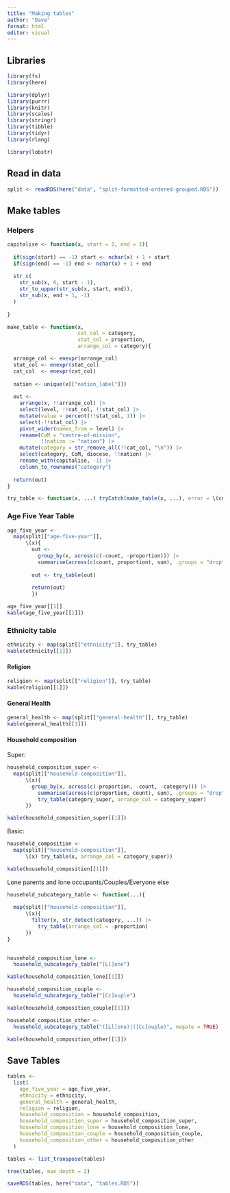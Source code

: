 ```yaml
---
title: "Making tables"
author: "Dave"
format: html
editor: visual
---
```


## Libraries

```r
library(fs)
library(here)

library(dplyr)
library(purrr)
library(knitr)
library(scales)
library(stringr)
library(tibble)
library(tidyr)
library(rlang)

library(lobstr)
```

## Read in data

```r
split <- readRDS(here("data", "split-formatted-ordered-grouped.RDS"))
```

## Make tables

### Helpers

```r

capitalise <- function(x, start = 1, end = 1){
  
  if(sign(start) == -1) start <- nchar(x) + 1 + start
  if(sign(end) == -1) end <- nchar(x) + 1 + end
  
  str_c(
    str_sub(x, 0, start - 1),
    str_to_upper(str_sub(x, start, end)), 
    str_sub(x, end + 1, -1)
  )
  
}

make_table <- function(x, 
                       cat_col = category,
                       stat_col = proportion,
                       arrange_col = category){

  arrange_col <- enexpr(arrange_col)
  stat_col <- enexpr(stat_col)
  cat_col  <- enexpr(cat_col)
  
  nation <- unique(x[["nation_label"]])
  
  out <-
    arrange(x, !!arrange_col) |> 
    select(level, !!cat_col, !!stat_col) |> 
    mutate(value = percent(!!stat_col, 1)) |> 
    select(-!!stat_col) |> 
    pivot_wider(names_from = level) |> 
    rename(CoM = "centre-of-mission",
           !!nation := "nation") |> 
    mutate(category = str_remove_all(!!cat_col, "\n")) |> 
    select(category, CoM, diocese, !!nation) |>
    rename_with(capitalise, -1) |> 
    column_to_rownames("category")
  
  return(out)
}

try_table <- function(x, ...) tryCatch(make_table(x, ...), error = \(cnd) NA)
```

### Age Five Year Table

```r

age_five_year <-
  map(split[["age-five-year"]],
      \(x){
        out <- 
          group_by(x, across(c(-count, -proportion))) |> 
          summarise(across(c(count, proportion), sum), .groups = "drop")
        
        out <- try_table(out)
        
        return(out)
        })

age_five_year[[1]]
kable(age_five_year[[1]])
```

### Ethnicity table

```r
ethnicity <- map(split[["ethnicity"]], try_table)
kable(ethnicity[[1]])
```

#### Religion

```r
religion <- map(split[["religion"]], try_table)
kable(religion[[1]])
```

#### General Health

```r
general_health <- map(split[["general-health"]], try_table)
kable(general_health[[1]])
```

#### Household composition

Super:

```r
household_composition_super <-
  map(split[["household-composition"]],
      \(x){
        group_by(x, across(c(-proportion, -count, -category))) |> 
          summarise(across(c(proportion, count), sum), .groups = "drop") |> 
          try_table(category_super, arrange_col = category_super)
      })

kable(household_composition_super[[1]])
```

Basic:

```r
household_composition <- 
  map(split[["household-composition"]],
      \(x) try_table(x, arrange_col = category_super))

kable(household_composition[[1]])
```

Lone parents and lone occupants/Couples/Everyone else

```r

household_subcategory_table <- function(...){
  
  map(split[["household-composition"]],
      \(x){
        filter(x, str_detect(category, ...)) |> 
          try_table(arrange_col = -proportion)
      })
}

  
household_composition_lone <- 
  household_subcategory_table("[Ll]one")

kable(household_composition_lone[[1]])

household_composition_couple <-
  household_subcategory_table("[Cc]ouple")

kable(household_composition_couple[[1]])

household_composition_other <- 
  household_subcategory_table("([Ll]one)|([Cc]ouple)", negate = TRUE)

kable(household_composition_other[[1]])
```

## Save Tables

```r
tables <- 
  list(
    age_five_year = age_five_year,
    ethnicity = ethnicity,
    general_health = general_health,
    religion = religion,
    household_composition = household_composition,
    household_composition_super = household_composition_super,
    household_composition_lone = household_composition_lone,
    household_composition_couple = household_composition_couple,
    household_composition_other = household_composition_other
  )

tables <- list_transpose(tables)

tree(tables, max_depth = 2)

saveRDS(tables, here("data", "tables.RDS"))
```
